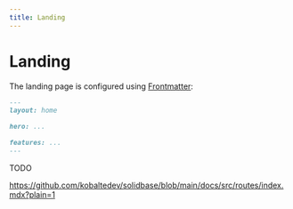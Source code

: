 ```yaml
---
title: Landing
---
```


# Landing

The landing page is configured using [Frontmatter](../frontmatter):

```md
---
layout: home

hero: ...

features: ...
---
```

TODO

https://github.com/kobaltedev/solidbase/blob/main/docs/src/routes/index.mdx?plain=1
